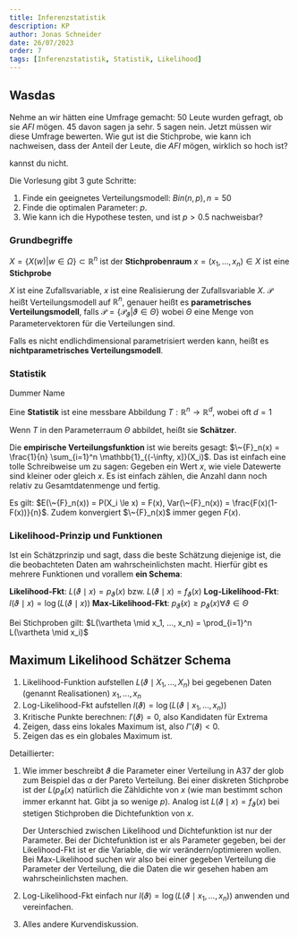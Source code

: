 ```yaml
---
title: Inferenzstatistik
description: KP
author: Jonas Schneider
date: 26/07/2023
order: 7
tags: [Inferenzstatistik, Statistik, Likelihood]
---
```


## Wasdas

Nehme an wir hätten eine Umfrage gemacht: 50 Leute wurden gefragt, ob sie _AFI_ mögen. 45 davon sagen ja sehr. 5 sagen nein.
Jetzt müssen wir diese Umfrage bewerten. Wie gut ist die Stichprobe, wie kann ich nachweisen, dass der Anteil der Leute, die _AFI_ mögen, wirklich so hoch ist?

<Spoiler>kannst du nicht.</Spoiler>

Die Vorlesung gibt 3 gute Schritte:

1. Finde ein geeignetes Verteilungsmodell: $Bin(n,p), n = 50$
2. Finde die optimalen Parameter: $p$.
3. Wie kann ich die Hypothese testen, und ist $p > 0.5$ nachweisbar?

### Grundbegriffe

$X = \{X(w) | w \in \Omega\} \subset \mathbb{R}^n$ ist der **Stichprobenraum**
$x = (x_1, ..., x_n) \in X$ ist eine **Stichprobe**

$X$ ist eine Zufallsvariable, $x$ ist eine Realisierung der Zufallsvariable $X$.
$\mathcal{P}$ heißt Verteilungsmodell auf $\mathbb{R}^n$, genauer heißt es **parametrisches Verteilungsmodell**, falls $\mathcal{P} = \{ \mathcal{P}_\vartheta | \vartheta \in \Theta\}$ wobei $\Theta$ eine Menge von Parametervektoren für die Verteilungen sind.

Falls es nicht endlichdimensional parametrisiert werden kann, heißt es **nichtparametrisches Verteilungsmodell**.

### Statistik

Dummer Name

Eine **Statistik** ist eine messbare Abbildung $T: \mathbb{R}^n \rightarrow \mathbb{R}^d$, wobei oft $d = 1$

Wenn $T$ in den Parameterraum $\Theta$ abbildet, heißt sie **Schätzer**.

Die **empirische Verteilungsfunktion** ist wie bereits gesagt: $\~{F}_n(x) = \frac{1}{n} \sum_{i=1}^n \mathbb{1}_{(-\infty, x]}(X_i)$. Das ist einfach eine tolle Schreibweise um zu sagen:
Gegeben ein Wert $x$, wie viele Datewerte sind kleiner oder gleich $x$. Es ist einfach zählen, die Anzahl dann noch relativ zu Gesamtdatenmenge und fertig.

Es gilt: $E(\~{F}_n(x)) = P(X_i \le x) = F(x), Var(\~{F}_n(x)) = \frac{F(x)(1-F(x))}{n}$. Zudem konvergiert $\~{F}_n(x)$ immer gegen $F(x)$.

### Likelihood-Prinzip und Funktionen

Ist ein Schätzprinzip und sagt, dass die beste Schätzung diejenige ist, die die beobachteten Daten am wahrscheinlichsten macht.
Hierfür gibt es mehrere Funktionen und vorallem **ein Schema**:

**Likelihood-Fkt**: $L(\vartheta \mid x) = p_\vartheta (x)$ bzw. $L(\vartheta \mid x) = f_\vartheta (x)$
**Log-Likelihood-Fkt**: $l(\vartheta \mid x) = \log(L(\vartheta \mid x))$
**Max-Likelihood-Fkt**: $p_{\hat{\vartheta}}(x) \ge p_\vartheta(x) \forall \vartheta \in \Theta$

Bei Stichproben gilt: $L(\vartheta \mid x_1, ..., x_n) = \prod_{i=1}^n L(\vartheta \mid x_i)$

## Maximum Likelihood Schätzer Schema

1. Likelihood-Funktion aufstellen $L(\vartheta \mid X_1, ..., X_n)$ bei gegebenen Daten (genannt Realisationen) $x_1, ..., x_n$
2. Log-Likelihood-Fkt aufstellen $l(\vartheta) = \log(L(\vartheta \mid x_1, ..., x_n))$
3. Kritische Punkte berechnen: $l'(\vartheta) = 0$, also Kandidaten für Extrema
4. Zeigen, dass eins lokales Maximum ist, also $l''(\vartheta) < 0$.
5. Zeigen das es ein globales Maximum ist. 

Detaillierter:
1. Wie immer beschreibt $\vartheta$ die Parameter einer Verteilung in A37 der glob zum Beispiel das $\alpha$ der Pareto Verteilung.
   Bei einer diskreten Stichprobe ist der $L(p_\vartheta(x)$ natürlich die Zähldichte von $x$ (wie man bestimmt schon immer erkannt hat. Gibt ja so wenige $p$).
   Analog ist $L(\vartheta \mid x) = f_\vartheta (x)$ bei stetigen Stichproben die Dichtefunktion von $x$.

    Der Unterschied zwischen Likelihood und Dichtefunktion ist nur der Parameter. Bei der Dichtefunktion ist er als Parameter gegeben, bei der Likelihood-Fkt ist er die Variable, die wir verändern/optimieren wollen.
    Bei Max-Likelihood suchen wir also bei einer gegeben Verteilung die Parameter der Verteilung, die die Daten die wir gesehen haben am wahrscheinlichsten machen.

2. Log-Likelihood-Fkt einfach nur $l(\vartheta) = \log(L(\vartheta \mid x_1, ..., x_n))$ anwenden und vereinfachen.
3. Alles andere Kurvendiskussion.
